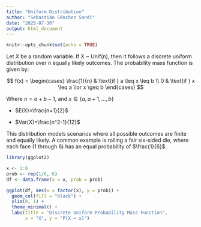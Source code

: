 ```yaml
---
title: "Uniform Distribution"
author: "Sebastián Sánchez Sandí"
date: "2025-07-30"
output: html_document
---
```


```r
knitr::opts_chunk$set(echo = TRUE)
```

Let $X$ be a random variable. If X \~ Unif(n), then it follows a discrete uniform distribution over n equally likely outcomes. The probability mass function is given by:

$$
f(x) = \begin{cases} \frac{1}{n} &
\text{if }  a \leq x \leq b \\ 0 &
\text{if } x \leq a \lor x \geq b \end{cases}
$$

Where $n = a + b - 1$, and $x \in \{a, a+1, \dots,b\}$

-   $E(X)=\frac{n+1}{2}$

-   $Var(X)=\frac{n^2-1}{12}$

This distribution models scenarios where all possible outcomes are finite and equally likely. A common example is rolling a fair six-sided die, where each face (1 through 6) has an equal probability of $\frac{1}{6}$.

```r
library(ggplot2)

x <- 1:6
prob <- rep(1/6, 6)
df <- data.frame(x = x, prob = prob)

ggplot(df, aes(x = factor(x), y = prob)) +
  geom_col(fill = "black") +
  ylim(0, 1) +
  theme_minimal() +
  labs(title = "Discrete Uniform Probability Mass Function",
       x = "X", y = "P(X = x)")
```
